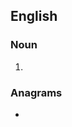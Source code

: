 {{also|Varvels}}
==English==

===Noun===
{{head|en|noun form}}

# {{plural of|varvel|lang=en}}

===Anagrams===
* {{anagrams|en|a=aelrsvv|valvers}}